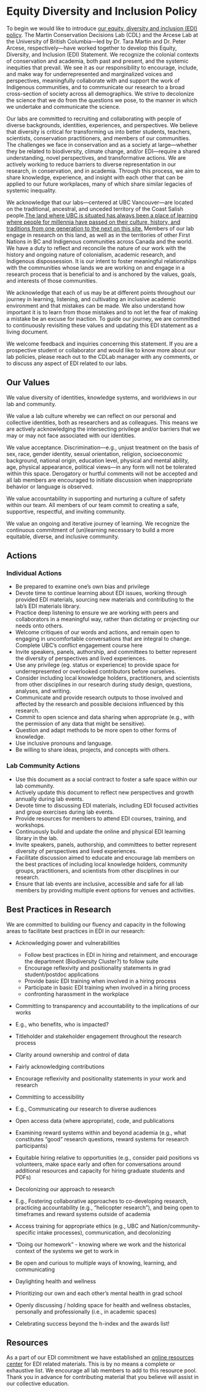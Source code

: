 # Equity Diversity and Inclusion Policy {-#diversity}

To begin we would like to introduce [our equity, diversity and inclusion (EDI) policy](https://www.taramartin.org/equity-diversity-and-inclusion/). The Martin Conservation Decisions Lab (CDL) and the Arcese Lab at the University of British Columbia---led by Dr. Tara Martin and Dr. Peter Arcese, respectively---have worked together to develop this Equity, Diversity, and Inclusion (EDI) Statement. We recognize the colonial contexts of conservation and academia, both past and present, and the systemic inequities that prevail. We see it as our responsibility to encourage, include, and make way for underrepresented and marginalized voices and perspectives, meaningfully collaborate with and support the work of Indigenous communities, and to communicate our research to a broad cross-section of society across all demographics. We strive to decolonize the science that we do from the questions we pose, to the manner in which we undertake and communicate the science.

Our labs are committed to recruiting and collaborating with people of diverse backgrounds, identities, experiences, and perspectives. We believe that diversity is critical for transforming us into better students, teachers, scientists, conservation practitioners, and members of our communities. The challenges we face in conservation and as a society at large---whether they be related to biodiversity, climate change, and/or EDI---require a shared understanding, novel perspectives, and transformative actions. We are actively working to reduce barriers to diverse representation in our research, in conservation, and in academia. Through this process, we aim to share knowledge, experience, and insight with each other that can be applied to our future workplaces, many of which share similar legacies of systemic inequality.

We acknowledge that our labs---centered at UBC Vancouver---are located on the traditional, ancestral, and unceded territory of the Coast Salish people.[The land where UBC is situated has always been a place of learning where people for millennia have passed on their culture, history, and traditions from one generation to the next on this site.](https://indigenous.ubc.ca/indigenous-engagement/musqueam-and-ubc/) Members of our lab engage in research on this land, as well as in the territories of other First Nations in BC and Indigenous communities across Canada and the world. We have a duty to reflect and reconcile the nature of our work with the history and ongoing nature of colonialism, academic research, and Indigenous dispossession. It is our intent to foster meaningful relationships with the communities whose lands we are working on and engage in a research process that is beneficial to and is anchored by the values, goals, and interests of those communities.

We acknowledge that each of us may be at different points throughout our journey in learning, listening, and cultivating an inclusive academic environment and that mistakes can be made. We also understand how important it is to learn from those mistakes and to not let the fear of making a mistake be an excuse for inaction. To guide our journey, we are committed to continuously revisiting these values and updating this EDI statement as a living document.

We welcome feedback and inquiries concerning this statement. If you are a prospective student or collaborator and would like to know more about our lab policies, please reach out to the CDLab manager with any comments, or to discuss any aspect of EDI related to our labs.

## Our Values {-#values}

We value diversity of identities, knowledge systems, and worldviews in our lab and community.

We value a lab culture whereby we can reflect on our personal and collective identities, both as researchers and as colleagues. This means we are actively acknowledging the intersecting privilege and/or barriers that we may or may not face associated with our identities.

We value acceptance. Discrimination—e.g., unjust treatment on the basis of sex, race, gender identity, sexual orientation, religion, socioeconomic background, national origin, education level, physical and mental ability, age, physical appearance, political views—in any form will not be tolerated within this space. Derogatory or hurtful comments will not be accepted and all lab members are encouraged to initiate discussion when inappropriate behavior or language is observed.

We value accountability in supporting and nurturing a culture of safety within our team. All members of our team commit to creating a safe, supportive, respectful, and inviting community.

We value an ongoing and iterative journey of learning. We recognize the continuous commitment of (un)learning necessary to build a more equitable, diverse, and inclusive community.

## Actions {-#ediactions}

### Individual Actions {-#individualactions}

* Be prepared to examine one's own bias and privilege
* Devote time to continue learning about EDI issues, working through provided EDI materials, sourcing new materials and contributing to the lab’s EDI materials library.
* Practice deep listening to ensure we are working with peers and collaborators in a meaningful way, rather than dictating or projecting our needs onto others.
* Welcome critiques of our words and actions, and remain open to engaging in uncomfortable conversations that are integral to change. Complete UBC’s conflict engagement course here
*	Invite speakers, panels, authorship, and committees to better represent the diversity of perspectives and lived experiences.
*	Use any privilege (eg. status or experience) to provide space for underrepresented or overlooked contributors before ourselves. 
*	Consider including local knowledge holders, practitioners, and scientists from other disciplines in our research during study design, questions, analyses, and writing.
*	Communicate and provide research outputs to those involved and affected by the research and possible decisions influenced by this research. 
*	Commit to open science and data sharing when appropriate (e.g., with the permission of any data that might be sensitive).
*	Question and adapt methods to be more open to other forms of knowledge.
*	Use inclusive pronouns and language.
*	Be willing to share ideas, projects, and concepts with others.

### Lab Community Actions {-#labactions}

*	Use this document as a social contract to foster a safe space within our lab community.
*	Actively update this document to reflect new perspectives and growth annually during lab events. 
*	Devote time to discussing EDI materials, including EDI focused activities and group exercises during lab events.
*	Provide resources for members to attend EDI courses, training, and workshops. 
*	Continuously build and update the online and physical EDI learning library in the lab. 
*	Invite speakers, panels, authorship, and committees to better represent diversity of perspectives and lived experiences.
*	Facilitate discussion aimed to educate and encourage lab members on the best practices of including local knowledge holders, community groups, practitioners, and scientists from other disciplines in our research.
*	Ensure that lab events are inclusive, accessible and safe for all lab members by providing multiple event options for venues and activities.

## Best Practices in Research {-#researchpractices}

We are committed to building our fluency and capacity in the following areas to facilitate best practices in EDI in our research:

* Acknowledging power and vulnerabilities
  *	Follow best practices in EDI in hiring and retainment, and encourage the department (Biodiversity Cluster?) to follow suite
  *	Encourage reflexivity and positionality statements in grad student/postdoc applications
  * Provide basic EDI training when involved in a hiring process 
  *	Participate in basic EDI training when involved in a hiring process
  * confronting harassment in the workplace 

*	Committing to transparency and accountability to the implications of our works
  *	E.g., who benefits, who is impacted? 
  *	Titleholder and stakeholder engagement throughout the research process
  *	Clarity around ownership and control of data
  *	Fairly acknowledging contributions
  *	Encourage reflexivity and positionality statements in your work and research
  
*	Committing to accessibility
  *	E.g., Communicating our research to diverse audiences 
  *	Open access data (where appropriate), code, and publications
  *	Examining reward systems within and beyond academia (e.g., what constitutes “good” research questions, reward systems for research participants)
  *	Equitable hiring relative to opportunities (e.g., consider paid positions vs volunteers, make space early and often for conversations around additional resources and capacity for hiring graduate students and PDFs)

*	Decolonizing our approach to research
  *	E.g., Fostering collaborative approaches to co-developing research, practicing accountability (e.g., “helicopter research”), and being open to timeframes and reward systems outside of academia
  *	Access training for appropriate ethics (e.g., UBC and Nation/community-specific intake processes), communication, and decolonizing 
  *	“Doing our homework” - knowing where we work and the historical context of the systems we get to work in
  *	Be open and curious to multiple ways of knowing, learning, and communicating

*	Daylighting health and wellness
  *	Prioritizing our own and each other’s mental health in grad school
  *	Openly discussing / holding space for health and wellness obstacles, personally and professionally (i.e., in academic spaces) 
  *	Celebrating success beyond the h-index and the awards list! 

## Resources {-#ediresources}

As a part of our EDI commitment we have established an [online resources center](https://docs.google.com/document/d/102fsqZL8UVf22TX1kTZ1WjQu2U9SrFjEBbQ9NipedXA/edit#heading=h.axugsem4agey) for EDI related materials. This is by no means a complete or exhaustive list. We encourage all lab members to add to this resource pool. Thank you in advance for contributing material that you believe will assist in our collective education. 



